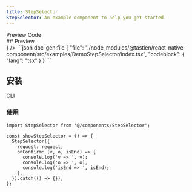 ```yaml
---
title: StepSelector
StepSelector: An example component to help you get started.
---
```



<div className='h-5' />

<Tabs defaultValue="preview">
  <TabsList>
    <TabsTrigger value="preview">Preview</TabsTrigger>
    <TabsTrigger value="code">Code</TabsTrigger>
  </TabsList>
  <TabsContent value="preview">
    <div id="preview" className='*:hidden scroll-m-20' aria-hidden>
      ## Preview
    </div>
    <PreviewCard preview={<StepSelectorPreview />} />
  </TabsContent>
  <TabsContent value="code">
    ```json doc-gen:file
    {
      "file": "./node_modules/@tastien/react-native-component/src/examples/DemoStepSelector/index.tsx",
      "codeblock": {
        "lang": "tsx"
      }
    }
    ```
  </TabsContent>
</Tabs>

## 安装

<Tabs defaultValue='cli'>
  <TabsList>
    <TabsTrigger id='cli' value='cli'>
      CLI
    </TabsTrigger>
  </TabsList>
  <TabsContent value='cli'>
    <CommandTabs
      args={[
        'add',
        'https://react-native-component-docs.vercel.app/r/step-selector.json',
      ]}
    />
  </TabsContent>
</Tabs>

### 使用

```tsx
import StepSelector from '@/components/StepSelector';

const showStepSelector = () => {
  StepSelector({
    request: request,
    onConfirm: (v, o, isEnd) => {
      console.log('v => ', v);
      console.log('o => ', o);
      console.log('isEnd => ', isEnd);
    },
  }).catch(() => {});
};
```
